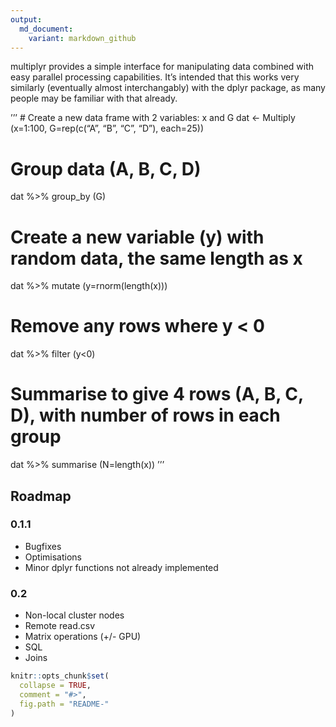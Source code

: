 ```yaml
---
output:
  md_document:
    variant: markdown_github
---
```


<!-- README.md is generated from README.Rmd. Please edit that file -->

multiplyr provides a simple interface for manipulating data combined with
easy parallel processing capabilities. It's intended that this works
very similarly (eventually almost interchangably) with the dplyr package,
as many people may be familiar with that already.

'''
# Create a new data frame with 2 variables: x and G
dat <- Multiply (x=1:100, G=rep(c("A", "B", "C", "D"), each=25))

# Group data (A, B, C, D)
dat %>% group_by (G)

# Create a new variable (y) with random data, the same length as x
dat %>% mutate (y=rnorm(length(x)))

# Remove any rows where y < 0
dat %>% filter (y<0)

# Summarise to give 4 rows (A, B, C, D), with number of rows in each group
dat %>% summarise (N=length(x))
'''

## Roadmap

### 0.1.1
* Bugfixes
* Optimisations
* Minor dplyr functions not already implemented

### 0.2
* Non-local cluster nodes
* Remote read.csv
* Matrix operations (+/- GPU)
* SQL
* Joins

```r
knitr::opts_chunk$set(
  collapse = TRUE,
  comment = "#>",
  fig.path = "README-"
)
```
